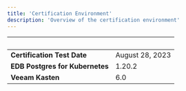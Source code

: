 ```yaml
---
title: 'Certification Environment'
description: 'Overview of the certification environment'
---
```


|  &nbsp;    | &nbsp; |
| ----------- | ----------- |
| **Certification Test Date**      |   August 28, 2023       |
| **EDB Postgres for Kubernetes**  |    1.20.2   |
| **Veeam Kasten**  |   6.0   |
